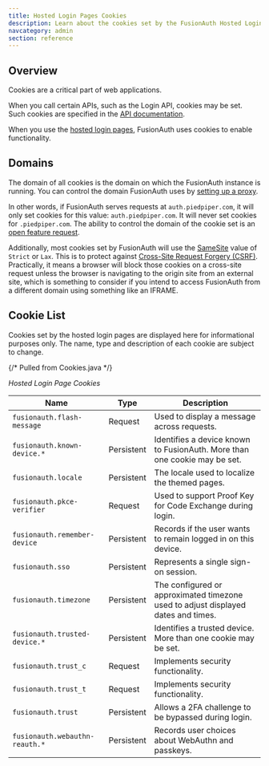 ```yaml
---
title: Hosted Login Pages Cookies
description: Learn about the cookies set by the FusionAuth Hosted Login pages.
navcategory: admin
section: reference
---
```


## Overview

Cookies are a critical part of web applications.

When you call certain APIs, such as the Login API, cookies may be set. Such cookies are specified in the [API documentation](/docs/apis/).

When you use the [hosted login pages](/docs/get-started/core-concepts/integration-points#hosted-login-pages), FusionAuth uses cookies to enable functionality.

## Domains

The domain of all cookies is the domain on which the FusionAuth instance is running. You can control the domain FusionAuth uses by [setting up a proxy](/docs/operate/deploy/proxy-setup).

In other words, if FusionAuth serves requests at `auth.piedpiper.com`, it will only set cookies for this value: `auth.piedpiper.com`. It will never set cookies for `.piedpiper.com`. The ability to control the domain of the cookie set is an [open feature request](https://github.com/FusionAuth/fusionauth-issues/issues/1991).

Additionally, most cookies set by FusionAuth will use the [SameSite](https://developer.mozilla.org/en-US/docs/Web/HTTP/Headers/Set-Cookie#samesitesamesite-value) value of `Strict` or `Lax`. This is to protect against [Cross-Site Request Forgery (CSRF)](https://owasp.org/www-community/attacks/csrf). Practically, it means a browser will block those cookies on a cross-site request unless the browser is navigating to the origin site from an external site, which is something to consider if you intend to access FusionAuth from a different domain using something like an IFRAME.

## Cookie List

<Aside type="caution">
Cookies set by the hosted login pages are displayed here for informational purposes only. The name, type and description of each cookie are subject to change.
</Aside>

{/* Pulled from Cookies.java */}

*Hosted Login Page Cookies*

| Name                           | Type       | Description                                                                       |
|--------------------------------|------------|-----------------------------------------------------------------------------------|
| `fusionauth.flash-message`     | Request    | Used to display a message across requests.                                        |
| `fusionauth.known-device.*`    | Persistent | Identifies a device known to FusionAuth. More than one cookie may be set.         |
| `fusionauth.locale`            | Persistent | The locale used to localize the themed pages.                                     |
| `fusionauth.pkce-verifier`     | Request    | Used to support Proof Key for Code Exchange during login.                         |
| `fusionauth.remember-device`   | Persistent | Records if the user wants to remain logged in on this device.                     |
| `fusionauth.sso`               | Persistent | Represents a single sign-on session.                                              |
| `fusionauth.timezone`          | Persistent | The configured or approximated timezone used to adjust displayed dates and times. |
| `fusionauth.trusted-device.*`  | Persistent | Identifies a trusted device. More than one cookie may be set.                     |
| `fusionauth.trust_c`           | Request    | Implements security functionality.                                                |
| `fusionauth.trust_t`           | Request    | Implements security functionality.                                                |
| `fusionauth.trust`             | Persistent | Allows a 2FA challenge to be bypassed during login.                               |
| `fusionauth.webauthn-reauth.*` | Persistent | Records user choices about WebAuthn and passkeys.                                 |
